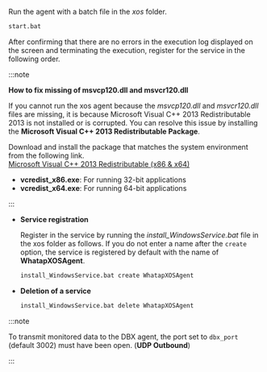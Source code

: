 Run the agent with a batch file in the *xos* folder.

```bash
start.bat
```

After confirming that there are no errors in the execution log displayed on the screen and terminating the execution, register for the service in the following order.

<InDoc product="postgresql,oracle,mysql,mssql,cubrid,altibase,db2">

:::note

**How to fix missing of msvcp120.dll and msvcr120.dll**

If you cannot run the xos agent because the *msvcp120.dll* and *msvcr120.dll* files are missing, it is because Microsoft Visual C++ 2013 Redistributable 2013 is not installed or is corrupted. You can resolve this issue by installing the **Microsoft Visual C++ 2013 Redistributable Package**.

Download and install the package that matches the system environment from the following link.\
[Microsoft Visual C++ 2013 Redistributable (x86 & x64)](https://www.microsoft.com/ko-kr/download/details.aspx?id=40784)

- **vcredist_x86.exe**: For running 32-bit applications
- **vcredist_x64.exe**: For running 64-bit applications

:::

</InDoc>

- **Service registration**

  Register in the service by running the *install_WindowsService.bat* file in the xos folder as follows. If you do not enter a name after the `create` option, the service is registered by default with the name of **WhatapXOSAgent**.

  ```bash
  install_WindowsService.bat create WhatapXOSAgent
  ```

- **Deletion of a service**

  ```bash
  install_WindowsService.bat delete WhatapXOSAgent
  ```

:::note

To transmit monitored data to the DBX agent, the port set to `dbx_port` (default 3002) must have been open. (**UDP Outbound**)

:::
